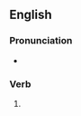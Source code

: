 ==English==

===Pronunciation===
* {{IPA|/piːvd/|lang=en}}

===Verb===
{{head|en|verb form}}

# {{en-past of|peeve}}